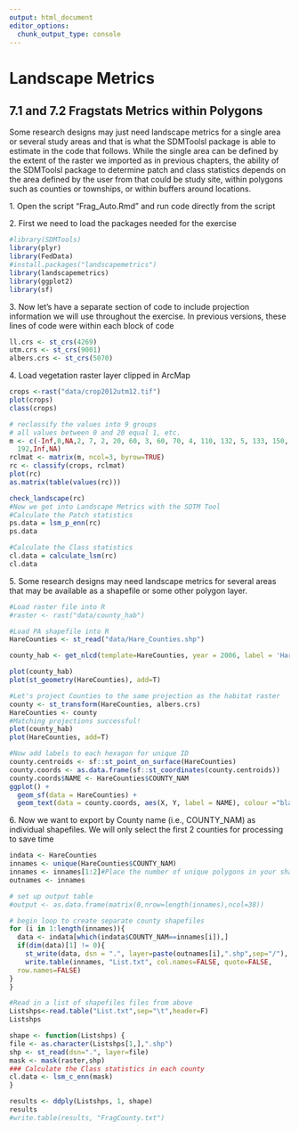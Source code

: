 ```yaml
---
output: html_document
editor_options: 
  chunk_output_type: console
---
```


# Landscape Metrics

## 7.1 and 7.2 Fragstats Metrics within Polygons

Some research designs may just need landscape metrics for a single area or several study areas and that is what the SDMToolsl package is able to estimate in the code that follows. While the single area can be defined by the extent of the raster we imported as in previous chapters, the ability of the SDMToolsl package to determine patch and class statistics depends on the area defined by the user from that could be study site, within polygons such as counties or townships, or within buffers around locations.

1\. Open the script "Frag_Auto.Rmd" and run code directly from the script

2\. First we need to load the packages needed for the exercise

```r
#library(SDMTools)
library(plyr)
library(FedData)
#install.packages("landscapemetrics")
library(landscapemetrics)
library(ggplot2)
library(sf)
```

3\. Now let's have a separate section of code to include projection information we will use throughout the exercise. In previous versions, these lines of code were within each block of code

```r
ll.crs <- st_crs(4269)
utm.crs <- st_crs(9001)
albers.crs <- st_crs(5070)
```

4\. Load vegetation raster layer clipped in ArcMap

```r
crops <-rast("data/crop2012utm12.tif")
plot(crops)
class(crops)

# reclassify the values into 9 groups
# all values between 0 and 20 equal 1, etc.
m <- c(-Inf,0,NA,2, 7, 2, 20, 60, 3, 60, 70, 4, 110, 132, 5, 133, 150, 6, 151, 191, 7, 
  192,Inf,NA)
rclmat <- matrix(m, ncol=3, byrow=TRUE)
rc <- classify(crops, rclmat)
plot(rc)
as.matrix(table(values(rc)))

check_landscape(rc)
#Now we get into Landscape Metrics with the SDTM Tool
#Calculate the Patch statistics
ps.data = lsm_p_enn(rc)
ps.data

#Calculate the Class statistics
cl.data = calculate_lsm(rc)
cl.data
```

5\. Some research designs may need landscape metrics for several areas that may be available as a shapefile or some other polygon layer.

```r
#Load raster file into R
#raster <- rast("data/county_hab")

#Load PA shapefile into R
HareCounties <- st_read("data/Hare_Counties.shp")

county_hab <- get_nlcd(template=HareCounties, year = 2006, label = 'HareCounties',dataset = "landcover", force.redo = T)

plot(county_hab)
plot(st_geometry(HareCounties), add=T)

#Let's project Counties to the same projection as the habitat raster
county <- st_transform(HareCounties, albers.crs)
HareCounties <- county
#Matching projections successful!
plot(county_hab)
plot(HareCounties, add=T)

#Now add labels to each hexagon for unique ID
county.centroids <- sf::st_point_on_surface(HareCounties)
county.coords <- as.data.frame(sf::st_coordinates(county.centroids))
county.coords$NAME <- HareCounties$COUNTY_NAM
ggplot() +
  geom_sf(data = HareCounties) +
  geom_text(data = county.coords, aes(X, Y, label = NAME), colour ="black")
```

6\. Now we want to export by County name (i.e., COUNTY_NAM) as individual shapefiles. We will only select the first 2 counties for processing to save time

```r
indata <- HareCounties
innames <- unique(HareCounties$COUNTY_NAM)
innames <- innames[1:2]#Place the number of unique polygons in your shapefile here
outnames <- innames

# set up output table
#output <- as.data.frame(matrix(0,nrow=length(innames),ncol=38))

# begin loop to create separate county shapefiles 
for (i in 1:length(innames)){
  data <- indata[which(indata$COUNTY_NAM==innames[i]),]
  if(dim(data)[1] != 0){
    st_write(data, dsn = ".", layer=paste(outnames[i],".shp",sep="/"), driver = "ESRI Shapefile")
    write.table(innames, "List.txt", col.names=FALSE, quote=FALSE, 
  row.names=FALSE)
}
}

#Read in a list of shapefiles files from above
Listshps<-read.table("List.txt",sep="\t",header=F)
Listshps

shape <- function(Listshps) {
file <- as.character(Listshps[1,],".shp")
shp <- st_read(dsn=".", layer=file)
mask <- mask(raster,shp)
### Calculate the Class statistics in each county
cl.data <- lsm_c_enn(mask)
}

results <- ddply(Listshps, 1, shape)
results
#write.table(results, "FragCounty.txt")
```
